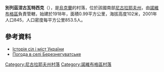 {{coord|47|45|14|N|32|16|30|E|scale:100000|display=title}}

'''別列茲涅古瓦特西克'''（{{lang-uk|Березнегуватське}}），是[[烏克蘭|烏克蘭]]的村落，位於該國南部[[尼古拉耶夫州|尼古拉耶夫州]]，由[[諾維布格區|諾維布格區]]負責管轄，始建於1918年，面積0.99平方公里，海拔高度102米，2001年人口845，人口密度每平方公里853.5人。

==參考資料==
* [https://web.archive.org/web/20101013112330/http://www.igsu.org.ua/Nikolaevskaja.obl/Novobugskij.rajon/Bereznegovatskoe.html Історія сіл і міст України]
* [http://weather.in.ua/ua/nikolaevskaja/1000 Погода в селі Березнегуватське]{{Wayback|url=http://weather.in.ua/ua/nikolaevskaja/1000 |date=20160606185020 }}

[[Category:尼古拉耶夫州村落|Category:尼古拉耶夫州村落]]
[[Category:諾維布格區村落|Category:諾維布格區村落]]


{{Mykolaiv-geo-stub}}
